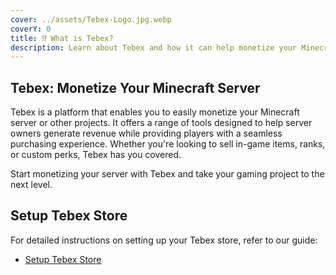```yaml
---
cover: ../assets/Tebex-Logo.jpg.webp
coverY: 0
title: ⁉️ What is Tebex?
description: Learn about Tebex and how it can help monetize your Minecraft server or other projects.
---
```


## Tebex: Monetize Your Minecraft Server

Tebex is a platform that enables you to easily monetize your Minecraft server or other projects. It offers a range of tools designed to help server owners generate revenue while providing players with a seamless purchasing experience. Whether you're looking to sell in-game items, ranks, or custom perks, Tebex has you covered.

Start monetizing your server with Tebex and take your gaming project to the next level.

## Setup Tebex Store

For detailed instructions on setting up your Tebex store, refer to our guide:

- [Setup Tebex Store](/tebex/setup-tebex-store)
